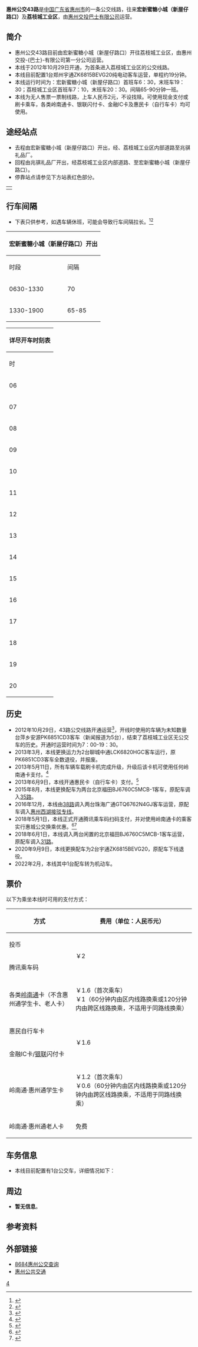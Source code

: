 {{Infobox Bus Route
| number=43路
| manager=惠州市公共交通管理有限公司
| operator=惠州交投-{巴士}-有限公司第一分公司
| garage=交投-{巴士}-大水塘车场
| vehicle=郑州宇通ZK6815BEVG20（1台）
| start=宏新蜜糖小城（新屋仔路口）
| end=荔枝城工业区
| length=5.8千米（往荔枝城工业区）/5.9千米（往宏新蜜糖小城（新屋仔路口））
| time=约19分钟
| level=宏新蜜糖小城（新屋仔路口）：6:30-19:30<br/>荔枝城工业区：6:30-19:30
| frequency=65-90分钟一班
| fare=无人售票，一票制￥2，各票证收费方案详见[[#票价|#票价]]
| bgcolor=royalblue
| fontcolor=white
| open=2012年10月29日
| timetable_link=[http://www.hzjtfw.com/weixin/portal/real_time_bus_info.spg?szbid=C73C502FD4D2443CAA395BC13D98CBF6&szdirection=1&szstop=&szall=y&uccar_list=y 荔枝城工业区方向]/[http://www.hzjtfw.com/weixin/portal/real_time_bus_info.spg?szbid=C73C502FD4D2443CAA395BC13D98CBF6&szdirection=2&szstop=&szall=y&uccar_list=y 宏新蜜糖小城（新屋仔路口）方向]
| system_nav=惠州公共交通
| previous_line=[[惠州公交42路|42]]
| next_line=[[惠州公交44路|44]]
}}

'''惠州公交43路'''是[[中国|中国]][[广东省|广东省]][[惠州市|惠州市]]的一条公交线路，往来'''宏新蜜糖小城（新屋仔路口）'''及'''荔枝城工业区'''，由[[惠州交投巴士有限公司|惠州交投巴士有限公司]]运营。

== 简介 ==
* 惠州公交43路目前由宏新蜜糖小城（新屋仔路口）开往荔枝城工业区，由惠州交投-{巴士}-有限公司第一分公司运营。
* 本线于2012年10月29日开通，为首条进入荔枝城工业区的公交线路。
* 本线目前配置1台郑州宇通ZK6815BEVG20纯电动客车运营，单程约19分钟。
* 本线运行时间为：宏新蜜糖小城（新屋仔路口）首班车6：30，末班车19：30；荔枝城工业区首班车7：10，末班车20：30。间隔65-90分钟一班。
* 本线为无人售票一票制线路，上车人民币2元，不设找赎。可使用现金支付或刷卡乘车，各类岭南通卡、银联闪付卡、金融IC卡及惠民卡（自行车卡）均可使用。

== 途经站点 ==
* 去程由宏新蜜糖小城（新屋仔路口）开出，经{{中国省道名|120|[[龙湖大道|龙湖大道]]}}、荔枝城工业区内部道路至兆骐礼品厂。
* 回程由兆骐礼品厂开出，经荔枝城工业区内部道路、{{中国省道名|120|龙湖大道}}至宏新蜜糖小城（新屋仔路口）。
* 停靠站点请参见下方站表红色部分。
{|align=center
|
{{惠州公交RDT/43路}}
|}

== 行车间隔 ==
* 下表只供参考，如遇车辆休班，可能会导致行车间隔拉长。<ref>{{Cite web |author= |title=实时公交（43路由宏新蜜糖小城（新屋仔路口）开出的时刻表） |publisher=惠州公共交通 |date= |work= |url=http://www.hzjtfw.com/weixin/portal/real_time_bus_info.spg?szbid=C73C502FD4D2443CAA395BC13D98CBF6&szdirection=1&szstop=&szall=y&uccar_list=y |access-date=2019-02-13 |archive-date=2019-02-13 |archive-url=https://web.archive.org/web/20190213183412/http://www.hzjtfw.com/weixin/portal/real_time_bus_info.spg?szbid=C73C502FD4D2443CAA395BC13D98CBF6&szdirection=1&szstop=&szall=y&uccar_list=y |dead-url=no }}</ref><ref>{{Cite web |author= |title=实时公交（43路由荔枝城工业区开出的时刻表） |publisher=惠州公共交通 |date= |work= |url=http://www.hzjtfw.com/weixin/portal/real_time_bus_info.spg?szbid=C73C502FD4D2443CAA395BC13D98CBF6&szdirection=2&szstop=&szall=y&uccar_list=y |access-date=2019-02-13 |archive-date=2019-02-13 |archive-url=https://web.archive.org/web/20190213123933/http://www.hzjtfw.com/weixin/portal/real_time_bus_info.spg?szbid=C73C502FD4D2443CAA395BC13D98CBF6&szdirection=2&szstop=&szall=y&uccar_list=y |dead-url=no }}</ref>
{|class="wikitable"
! colspan=2|宏新蜜糖小城（新屋仔路口）开出 !! colspan=2|兆骐礼品厂开出
|-
! 时段 !! 间隔 !! 时段 !! 间隔
|-
| 0630-1330 || 70 || 0710-1535 || 70-75
|-
| 1330-1900 || 65-85 || 1535-2030 || 65-90
|}

{|class="wikitable mw-collapsible mw-collapsed"
! colspan=3|详尽开车时刻表
|-
! 时 !! 宏新蜜糖小城（新屋仔路口）开出（分） !! 荔枝城工业区开出（分）
|-
! 06
| 30
|-
! 07
| 40 || 10
|-
! 08
| 50 || 20
|-
! 09
| || 30
|-
! 10
| 00 || 40
|-
! 11
| 10 || 55
|-
! 12
| 20
|-
! 13
| 30 || 10
|-
! 14
| 55 || 25
|-
! 15
| || 35
|-
! 16
| 05 || 40
|-
! 17
| 10 || 45
|-
! 18
| 15
|-
! 19
| 30 || 00
|-
! 20
| || 30
|}

== 历史 ==
* 2012年10月29日，43路公交线路开通运营<ref>{{Cite news|author=张昕|title=43路公交昨起上路|url=http://epaper.southcn.com/nfdaily/html/2012-10/30/content_7137346.htm|date=2012-10-30|newspaper=《[[南方日报|南方日报]]》|location=惠州|pages=AII04|access-date=2020-09-09|archive-date=2018-05-07|archive-url=https://web.archive.org/web/20180507155601/http://epaper.southcn.com/nfdaily/html/2012-10/30/content_7137346.htm|dead-url=no}}</ref>，开线时使用的车辆为未知数量台萍乡安源PK6851CD3客车（新闻报道为5台），结束了荔枝城工业区无公交车的历史。开通时运营时间为7：00-19：30。
* 2013年3月，本线更换运力为2台聊城中通LCK6820HGC客车运行，原PK6851CD3客车全数退役，并报废。
* 2013年5月11日，所有车辆车载刷卡机完成升级，升级后该卡机可使用任何岭南通卡支付。<ref>{{Cite news|date=2013-05-08|title=市公共汽车总公司无人售票车车载设备计划表|url=http://e.hznews.com/paper/djsb/20130508/A04/2/|newspaper=《[[东江时报|东江时报]]》|pages=A04|access-date=2017-11-27|archive-url=https://web.archive.org/web/20171201032255/http://e.hznews.com/paper/djsb/20130508/A04/2/|archive-date=2017-12-01|dead-url=yes}}</ref>
* 2013年6月9日，本线开通惠民卡（自行车卡）支付。<ref>{{Cite news|author=朱丽婷、余小琼|date=2013-06-10|title=47条公交线路可刷惠民卡|url=http://e.hznews.com/paper/djsb/20130610/A02/4/|newspaper=《[[东江时报|东江时报]]》|pages=A02|access-date=2017-11-27|archive-url=https://web.archive.org/web/20171201032600/http://e.hznews.com/paper/djsb/20130610/A02/4/|archive-date=2017-12-01|dead-url=yes}}</ref>
* 2015年8月，本线更换配车为两台北京福田BJ6760C5MCB-1客车，原配车调入[[惠州公交35路|35路]]。
* 2016年12月，本线由[[惠州公交38路|38路]]调入两台珠海广通GTQ6762N4GJ客车运营，原配车调入[[惠州公交惠州西湖接驳专线|惠州西湖接驳专线]]。
* 2018年5月1日，本线正式开通腾讯乘车码扫码支付，并对使用岭南通卡的乘客实行惠城公交换乘优惠。<ref>{{cite news|author=冯丽均|date=2018-04-26|title=5月1日起惠城公交全部2元起步|url=http://e.hznews.com/djsb/pc/content/201804/26/content_608000.html|newspaper=《[[东江时报|东江时报]]》|pages=A03|access-date=2020-07-02}}</ref><ref>{{cite news|author=刘豪伟|date=2018-05-06|title=惠城公交车全部可扫码乘坐|url=http://e.hznews.com/djsb/pc/content/201805/06/content_608347.html|newspaper=《[[东江时报|东江时报]]》|pages=A01|access-date=2020-07-02}}</ref>
* 2018年6月1日，本线调入两台闲置的北京福田BJ6760C5MCB-1客车运营，原配车调入[[惠州公交31路|31路]]。
* 2020年9月9日，本线更换配车为2台宇通ZK6815BEVG20，原配车下线退役。
* 2022年2月，本线其中1台配车转为机动车。

== 票价 ==
以下为乘坐本线时可用的支付方式：
{| class="wikitable"
! 方式 !! 费用（单位：人民币元）
|-
| 投币 || rowspan="2"|￥2
|-
| 腾讯乘车码 
|-
| 各类[[岭南通|岭南通]]卡（不含惠州通学生卡、老人卡） || ￥1.6（首次乘车）<br>￥1（60分钟内由区内线路换乘或120分钟内由跨区线路换乘，不适用于同路线换乘）
|-
| 惠民自行车卡 || rowspan="2" | ￥1.6
|-
| 金融IC卡/[[银联|银联]]闪付卡
|-
| 岭南通·惠州通学生卡 || ￥1.2（首次乘车）<br>￥0.6（60分钟内由区内线路换乘或120分钟内由跨区线路换乘，不适用于同路线换乘）
|-
| 岭南通·惠州通老人卡 || 免费
|}

== 车务信息 ==
* 本线目前配置有1台公交车，详细情况如下：
{{惠州公交车务|00215D}}

== 周边 ==
* '''暂无信息'''。

== 参考资料 ==
{{Reflist}}

== 外部链接 ==
* [http://huizhou.8684.cn/ 8684惠州公交查询] {{Wayback|url=http://huizhou.8684.cn/ |date=20201022072348 }}
* [http://www.hzjtfw.com/ 惠州公共交通] {{Wayback|url=http://www.hzjtfw.com/ |date=20210123230842 }}

{{惠州公交}}
[[Category:惠州公交线路|4]]
